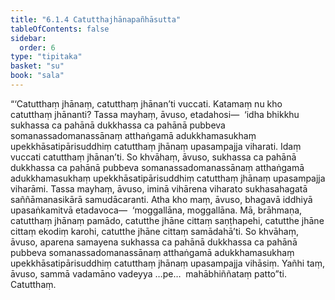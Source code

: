 ```yaml
---
title: "6.1.4 Catutthajhānapañhāsutta"
tableOfContents: false
sidebar:
  order: 6
type: "tipitaka"
basket: "su"
book: "sala"
---
```



<DynamicBreadcrumb />

<Division number="335" book="sala" bookNo="13" page="459">

<Paragraph number="1383" book="sala">
“‘Catutthaṃ jhānaṃ, catutthaṃ jhānan’ti vuccati. Katamaṃ nu kho catutthaṃ jhānanti? Tassa mayhaṃ, āvuso, etadahosi—  ‘idha bhikkhu sukhassa ca pahānā dukkhassa ca pahānā pubbeva somanassadomanassānaṃ atthaṅgamā adukkhamasukhaṃ upekkhāsatipārisuddhiṃ catutthaṃ jhānaṃ upasampajja viharati. Idaṃ vuccati catutthaṃ jhānan’ti. So khvāhaṃ, āvuso, sukhassa ca pahānā dukkhassa ca pahānā pubbeva somanassadomanassānaṃ atthaṅgamā adukkhamasukhaṃ upekkhāsatipārisuddhiṃ catutthaṃ jhānaṃ upasampajja viharāmi. Tassa mayhaṃ, āvuso, iminā vihārena viharato sukhasahagatā saññāmanasikārā samudācaranti.
</Paragraph>

<Paragraph number="1384" book="sala">
Atha kho maṃ, āvuso, bhagavā iddhiyā upasaṅkamitvā etadavoca—  ‘moggallāna, moggallāna. Mā, brāhmaṇa, catutthaṃ jhānaṃ pamādo, catutthe jhāne cittaṃ saṇṭhapehi, catutthe jhāne cittaṃ ekodiṃ karohi, catutthe jhāne cittaṃ samādahā’ti. So khvāhaṃ, āvuso, aparena samayena sukhassa ca pahānā dukkhassa ca pahānā pubbeva somanassadomanassānaṃ atthaṅgamā adukkhamasukhaṃ upekkhāsatipārisuddhiṃ catutthaṃ jhānaṃ upasampajja vihāsiṃ. Yañhi taṃ, āvuso, sammā vadamāno vadeyya …pe…  mahābhiññataṃ patto”ti.

</Paragraph>
</Division>

<Paragraph number="1385" type="center" book="sala">
Catutthaṃ.
</Paragraph>
